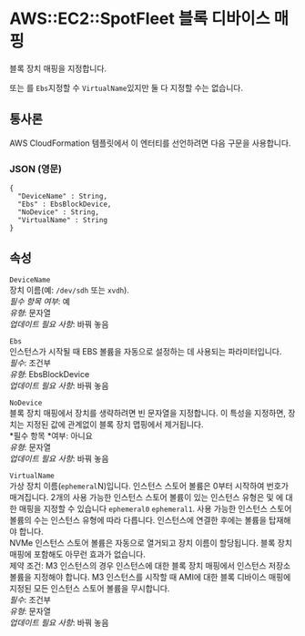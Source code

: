 # AWS::EC2::SpotFleet 블록 디바이스 매핑

블록 장치 매핑을 지정합니다.

또는 를 `Ebs`지정할 수 `VirtualName`있지만 둘 다 지정할 수는 없습니다.

## 통사론

AWS CloudFormation 템플릿에서 이 엔터티를 선언하려면 다음 구문을 사용합니다.

### JSON (영문)

```
{
  "DeviceName" : String,
  "Ebs" : EbsBlockDevice,
  "NoDevice" : String,
  "VirtualName" : String
}
```

## 속성

`DeviceName`  
장치 이름(예: `/dev/sdh` 또는 `xvdh`).  
_필수 항목 여부_: 예  
_유형_: 문자열  
_업데이트 필요 사항_: 바꿔 놓음

`Ebs`  
인스턴스가 시작될 때 EBS 볼륨을 자동으로 설정하는 데 사용되는 파라미터입니다.  
_필수_: 조건부  
_유형_: EbsBlockDevice  
_업데이트 필요 사항_: 바꿔 놓음

`NoDevice`  
블록 장치 매핑에서 장치를 생략하려면 빈 문자열을 지정합니다. 이 특성을 지정하면, 장치는 지정된 값에 관계없이 블록 장치 맵핑에서 제거됩니다.  
*필수 항목 *여부: 아니요  
_유형_: 문자열  
_업데이트 필요 사항_: 바꿔 놓음

`VirtualName`  
가상 장치 이름(`ephemeral`N)입니다. 인스턴스 스토어 볼륨은 0부터 시작하여 번호가 매겨집니다. 2개의 사용 가능한 인스턴스 스토어 볼륨이 있는 인스턴스 유형은 및 에 대한 매핑을 지정할 수 있습니다 `ephemeral0` `ephemeral1`. 사용 가능한 인스턴스 스토어 볼륨의 수는 인스턴스 유형에 따라 다릅니다. 인스턴스에 연결한 후에는 볼륨을 탑재해야 합니다.  
NVMe 인스턴스 스토어 볼륨은 자동으로 열거되고 장치 이름이 할당됩니다. 블록 장치 매핑에 포함해도 아무런 효과가 없습니다.  
제약 조건: M3 인스턴스의 경우 인스턴스에 대한 블록 장치 매핑에서 인스턴스 저장소 볼륨을 지정해야 합니다. M3 인스턴스를 시작할 때 AMI에 대한 블록 디바이스 매핑에 지정된 모든 인스턴스 스토어 볼륨을 무시합니다.  
_필수_: 조건부  
_유형_: 문자열  
_업데이트 필요 사항_: 바꿔 놓음
